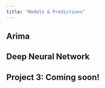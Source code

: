 ```yaml
---
title: "Models & Predictions"
---
```


## Arima

## Deep Neural Network

## Project 3: Coming soon!

